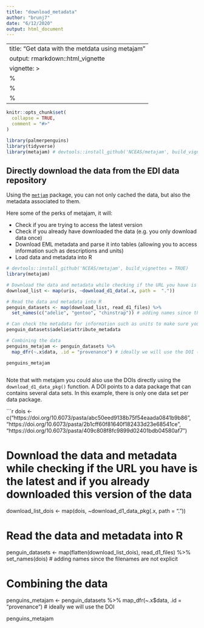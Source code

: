 ```yaml
---
title: "download_metadata"
author: "brunj7"
date: "6/12/2020"
output: html_document
---
```

---
title: "Get data with the metdata using metajam"
output: rmarkdown::html_vignette
vignette: >
  %\VignetteIndexEntry{Get data with the metdata using metajam}
  %\VignetteEngine{knitr::rmarkdown}
  %\VignetteEncoding{UTF-8}
---

```r
knitr::opts_chunk$set(
  collapse = TRUE,
  comment = "#>"
)
```

```r
library(palmerpenguins)
library(tidyverse)
library(metajam) # devtools::install_github('NCEAS/metajam', build_vignettes = TRUE)
```

## Directly download the data from the EDI data repository


Using the [`metjam`](https://nceas.github.io/metajam/index.html) package, you can not only cached the data, but also the metadata associated to them. 

Here some of the perks of metajam, it will:

- Check if you are trying to access the latest version
- Check if you already have downloaded the data (e.g. you only download data once)
- Download EML metadata and parse it into tables (allowing you to access information such as descriptions and units)
- Load data and metadata into R


```r
# devtools::install_github('NCEAS/metajam', build_vignettes = TRUE)
library(metajam) 

# Download the data and metadata while checking if the URL you have is the latest and if you already downloaded this version of the data
download_list <- map(uris, ~download_d1_data(.x, path =  "."))

# Read the data and metadata into R
penguin_datasets <- map(download_list, read_d1_files) %>% 
  set_names(c("adelie", "gentoo", "chinstrap")) # adding names since the filenames are not explicit

# Can check the metadata for information such as units to make sure you are combining the same information when concatenating the data frames
penguin_datasets$adelie$attribute_metadata

```

```r
# Combining the data
penguins_metajam <- penguin_datasets %>% 
  map_dfr(~.x$data, .id = "provenance") # ideally we will use the DOI (see example below)

penguins_metajam
                      
```

Note that with metajam you could also use the DOIs directly using the `download_d1_data_pkg()` function. A DOI points to a data package that can contains several data sets. In this example, there is only one data set per data package.

```r
dois <- c("https://doi.org/10.6073/pasta/abc50eed9138b75f54eaada0841b9b86", "https://doi.org/10.6073/pasta/2b1cff60f81640f182433d23e68541ce", "https://doi.org/10.6073/pasta/409c808f8fc9899d02401bdb04580af7")

# Download the data and metadata while checking if the URL you have is the latest and if you already downloaded this version of the data
download_list_dois <- map(dois, ~download_d1_data_pkg(.x, path = "."))

# Read the data and metadata into R
penguin_datasets <- map(flatten(download_list_dois), read_d1_files) %>% 
  set_names(dois) # adding  names since the filenames are not explicit

# Combining the data
penguins_metajam <- penguin_datasets %>% 
  map_dfr(~.x$data, .id = "provenance") # ideally we will use the DOI

penguins_metajam
